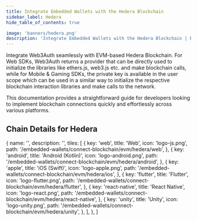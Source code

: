 ```yaml
---
title: Integrate Embedded Wallets with the Hedera Blockchain
sidebar_label: Hedera
hide_table_of_contents: true

image: 'banners/hedera.png'
description: 'Integrate Embedded Wallets with the Hedera Blockchain | Embedded Wallets'
---
```



<SEO
  title="Integrate Embedded Wallets with the Hedera Blockchain"
  description="Integrate Embedded Wallets with the Hedera Blockchain | Embedded Wallets"
  image="https://web3auth.io/docs/banners/hedera.png"
  slug="/embedded-wallets/connect-blockchain/evm/hedera"
/>

Integrate Web3Auth seamlessly with EVM-based Hedera Blockchain. For Web SDKs, Web3Auth returns a provider that can be directly used to initialize the libraries like ethers.js, web3.js etc. and make blockchain calls, while for Mobile & Gaming SDKs, the private key is available in the user scope which can be used in a similar way to initialize the respective blockchain interaction libraries and make calls to the network.

This documentation provides a straightforward guide for developers looking to implement blockchain connections quickly and effortlessly across various platforms.

## Chain Details for Hedera

<ChainDetailsHedera />

  {
    name: '',
    description: '',
    tiles: [
      {
        key: 'web',
        title: 'Web',
        icon: 'logo-js.png',
        path: '/embedded-wallets/connect-blockchain/evm/hedera/web',
      },
      {
        key: 'android',
        title: 'Android (Kotlin)',
        icon: 'logo-android.png',
        path: '/embedded-wallets/connect-blockchain/evm/hedera/android',
      },
      {
        key: 'apple',
        title: 'iOS (Swift)',
        icon: 'logo-apple.png',
        path: '/embedded-wallets/connect-blockchain/evm/hedera/ios',
      },
      {
        key: 'flutter',
        title: 'Flutter',
        icon: 'logo-flutter.png',
        path: '/embedded-wallets/connect-blockchain/evm/hedera/flutter',
      },
      {
        key: 'react-native',
        title: 'React Native',
        icon: 'logo-react.png',
        path: '/embedded-wallets/connect-blockchain/evm/hedera/react-native',
      },
      {
        key: 'unity',
        title: 'Unity',
        icon: 'logo-unity.png',
        path: '/embedded-wallets/connect-blockchain/evm/hedera/unity',
      },
    ],
  },
]

<Tiles tileGroups={Hedera} />
